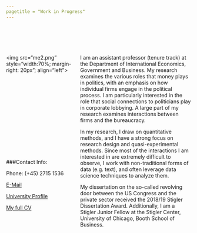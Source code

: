```yaml
---
pagetitle = "Work in Progress"
---
```


<style>
.column-left{
  float: left;
  width: 40%;
  text-align: left;
}.column-right{
  float: right;
  width: 60%;
  text-align: left;
}
</style>



<br>
<br>
<br>


<div class="column-left">
<img src="me2.png" style="width:70%; margin-right: 20px"; align="left">


<br>
<br>
<br>
<br>
<br>
<br>
<br>
<br>
<br>
<br>
<br>
<br>

###Contact Info:

Phone: (+45) 2715 1536

<a href="mailto:bcke.egb@cbs.dk">E-Mail</a><br/>

<a href="https://www.cbs.dk/en/research/departments-and-centres/department-of-international-economics-government-and-business/staff/bckeegb">University Profile</a><br/>

<a href="https://github.com/BCEgerod/BCEgerod.github.io/blob/master/papers/CV_BCKE.pdf">My full CV</a>

</div>
<div class="column-right">

I am an assistant professor (tenure track) at the Department of International Economics, Government and Business. My research examines the various roles that money plays in politics, with an emphasis on how individual firms engage in the political process. I am particularly interested in the role that social connections to politicians play in corporate lobbying. A large part of my research examines interactions between firms and the bureaucracy.

In my research, I draw on quantitative methods, and I have a strong focus on research design and quasi-experimental methods. Since most of the interactions I am interested in are extremely difficult to observe, I work with non-traditional forms of data (e.g. text), and often leverage data science techniques to analyze them.

My dissertation on the so-called revolving door between the US Congress and the private sector received the 2018/19 Stigler Dissertation Award. Additionally, I am a Stigler Junior Fellow at the Stigler Center, University of Chicago, Booth School of Business.

</div>







